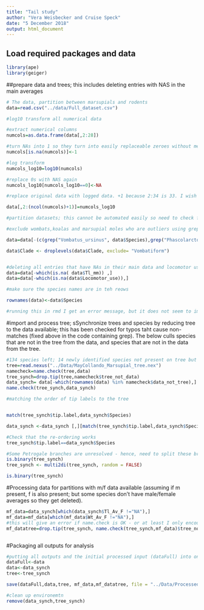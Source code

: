 ```yaml
---
title: "Tail study"
author: "Vera Weisbecker and Cruise Speck"
date: "5 December 2018"
output: html_document
---
```



## Load required packages and data
```r
library(ape)
library(geiger)

```

##prepare data and trees; this includes deleting entries with NAS in the main averages
```r
# The data, partition between marsupials and rodents
data=read.csv("../data/Full_dataset.csv")

#log10 transform all numerical data

#extract numerical columns
numcols=as.data.frame(data[,2:28])

#turn NAs into 1 so they turn into easily replaceable zeroes without messing with the logging
numcols[is.na(numcols)]<-1

#log transform
numcols_log10=log10(numcols)

#replace 0s with NAS again
numcols_log10[numcols_log10==0]<-NA

#replace original data with logged data. +1 because 2:34 is 33. I wish I knew a less pedestrian way of doing this...

data[,2:(ncol(numcols)+1)]=numcols_log10

#partition datasets; this cannot be automated easily so need to check for accuracy by looking at dataset

#exclude wombats,koalas and marsupial moles who are outliers using grep (which returns the number of the row that has the species name). These are interesting and need to be discussed, but result in low model fits so that they are taken out

data=data[-(c(grep("Vombatus_ursinus", data$Species),grep("Phascolarctos_cinereus", data$Species),grep("Lasiorhinus_latifrons", data$Species), grep("Notoryctes_typhlops", data$Species), grep("Notoryctes_caurinus", data$Species))),]

data$Clade <- droplevels(data$Clade, exclude= "Vombatiform")


#deleting all entries that have NAs in their main data and locomotor use; this means some species don't have weight data. There is also one specie of rodent deleted because of lack of 
data=data[-which(is.na( data$Tl_mm)) ,]
data=data[-which(is.na(data$Locomotor_use)),]

#make sure the species names are in teh reows

rownames(data)<-data$Species

#running this in rmd I get an error message, but it does not seem to impact on the output


```


#import and process tree; sSynchronize trees and species by reducing tree to the data available; this has been checked for typos taht cause non-matches (fixed above in the code containing grep). The below culls species that are not in the tree from the data, and species that are not in the data from the tree.
```r
#134 species left; 14 newly identified species not present on tree but each of them are represented as close sister groups
tree=read.nexus("../Data/MayCollando_Marsupial_tree.nex")
namecheck=name.check(tree,data)
tree_synch=drop.tip(tree,namecheck$tree_not_data)
data_synch= data[-which(rownames(data) %in% namecheck$data_not_tree),]
name.check(tree_synch,data_synch)

#matching the order of tip labels to the tree


match(tree_synch$tip.label,data_synch$Species)

data_synch <-data_synch [,][match(tree_synch$tip.label,data_synch$Species),]

#Check that the re-ordering works
tree_synch$tip.label==data_synch$Species

#Some Petrogale branches are unresolved - hence, need to split these branches using multi2di
is.binary(tree_synch)
tree_synch <- multi2di(tree_synch, random = FALSE)

is.binary(tree_synch)

```


#Processing data for partitions with m/f data available (assuming if m present, f is also present; but some species don't have male/female averages so they get deleted). 
```r
mf_data=data_synch[which(data_synch$Tl_Av_F !="NA"),]
mf_data=mf_data[which(mf_data$Wt_Av_F !="NA"),]
#this will give an error if name.check is OK - or at least I only encountered this error if this was the case
mf_datatree=drop.tip(tree_synch, name.check(tree_synch,mf_data)$tree_not_data )



```


#Packaging all outputs for analysis

```r

#putting all outputs and the initial processed input (dataFull) into one RDA 
dataFull<-data
data<-data_synch
tree<-tree_synch

save(dataFull,data,tree, mf_data,mf_datatree, file = "../Data/Processed_Data_for_Pgls.rda")

#clean up environemtn
remove(data_synch,tree_synch)

```
